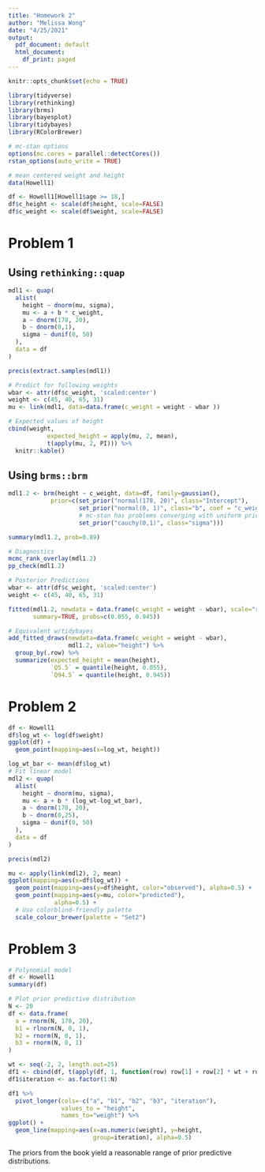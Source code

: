 ```yaml
---
title: "Homework 2"
author: "Melissa Wong"
date: "4/25/2021"
output:
  pdf_document: default
  html_document:
    df_print: paged
---
```


```r
knitr::opts_chunk$set(echo = TRUE)

library(tidyverse)
library(rethinking)
library(brms)
library(bayesplot)
library(tidybayes)
library(RColorBrewer)

# mc-stan options
options(mc.cores = parallel::detectCores())
rstan_options(auto_write = TRUE)

# mean centered weight and height
data(Howell1)

df <- Howell1[Howell1$age >= 18,]
df$c_height <- scale(df$height, scale=FALSE)
df$c_weight <- scale(df$weight, scale=FALSE)
```

# Problem 1

## Using `rethinking::quap`
```r
mdl1 <- quap(
  alist(
    height ~ dnorm(mu, sigma),
    mu <- a + b * c_weight,
    a ~ dnorm(178, 20),
    b ~ dnorm(0,1),
    sigma ~ dunif(0, 50)
  ),
  data = df
)

precis(extract.samples(mdl1))

# Predict for following weights
wbar <- attr(df$c_weight, 'scaled:center')
weight <- c(45, 40, 65, 31)
mu <- link(mdl1, data=data.frame(c_weight = weight - wbar ))

# Expected values of height
cbind(weight, 
           expected_height = apply(mu, 2, mean),
           t(apply(mu, 2, PI))) %>%
  knitr::kable()

```

## Using `brms::brm` 

```r
mdl1.2 <- brm(height ~ c_weight, data=df, family=gaussian(),
            prior=c(set_prior("normal(178, 20)", class="Intercept"),
                    set_prior("normal(0, 1)", class="b", coef = "c_weight"),
                    # mc-stan has problems converging with uniform prior, use half-cauchy prior instead
                    set_prior("cauchy(0,1)", class="sigma")))

summary(mdl1.2, prob=0.89)

# Diagnostics
mcmc_rank_overlay(mdl1.2)
pp_check(mdl1.2)

# Posterior Predictions
wbar <- attr(df$c_weight, 'scaled:center')
weight <- c(45, 40, 65, 31)

fitted(mdl1.2, newdata = data.frame(c_weight = weight - wbar), scale="response", 
       summary=TRUE, probs=c(0.055, 0.945))

# Equivalent w/tidybayes
add_fitted_draws(newdata=data.frame(c_weight = weight - wbar),
                 mdl1.2, value="height") %>%
  group_by(.row) %>%
  summarize(expected_height = mean(height),
            `Q5.5` = quantile(height, 0.055),
            `Q94.5` = quantile(height, 0.945))

```

# Problem 2

```r
df <- Howell1
df$log_wt <- log(df$weight)
ggplot(df) +
  geom_point(mapping=aes(x=log_wt, height))
```
```r
log_wt_bar <- mean(df$log_wt)
# Fit linear model
mdl2 <- quap(
  alist(
    height ~ dnorm(mu, sigma),
    mu <- a + b * (log_wt-log_wt_bar),
    a ~ dnorm(178, 20),
    b ~ dnorm(0,25),
    sigma ~ dunif(0, 50)
  ),
  data = df
)

precis(mdl2)

mu <- apply(link(mdl2), 2, mean)
ggplot(mapping=aes(x=df$log_wt)) +
  geom_point(mapping=aes(y=df$height, color="observed"), alpha=0.5) +
  geom_point(mapping=aes(y=mu, color="predicted"),
             alpha=0.5) +
  # Use colorblind-friendly palette
  scale_colour_brewer(palette = "Set2")
```

# Problem 3

```r
# Polynomial model
df <- Howell1
summary(df)

# Plot prior predictive distribution
N <- 20
df <- data.frame(
  a = rnorm(N, 178, 20),
  b1 = rlnorm(N, 0, 1),
  b2 = rnorm(N, 0, 1),
  b3 = rnorm(N, 0, 1)
)

wt <- seq(-2, 2, length.out=25)
df1 <- cbind(df, t(apply(df, 1, function(row) row[1] + row[2] * wt + row[3] * wt^2 + row[4]*wt^3)))
df1$iteration <- as.factor(1:N)

df1 %>%
  pivot_longer(cols=-c("a", "b1", "b2", "b3", "iteration"), 
               values_to = "height",
               names_to="weight") %>%
ggplot() +
  geom_line(mapping=aes(x=as.numeric(weight), y=height,
                        group=iteration), alpha=0.5)
```

The priors from the book yield a reasonable range of prior predictive distributions.